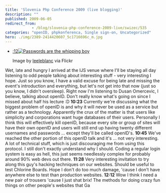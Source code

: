 ```yaml
---
title: 'Slovenia Php Conference 2009 (live blogging)'
description: ""
published: 2009-06-05
redirect_from: 
            - /blog/slovenia-php-conference-2009-live/swizec/535
categories: "openID, phpkonferenca, Single sign-on, Uncategorized"
hero: ./img/2389-2414420607_5c1716696c_m.jpg
---
```

- [:12![Passwords are the whipping boy](./img/2389-2414420607_5c1716696c_m.jpg "Passwords are the whipping boy")](http://www.flickr.com/photos/21369373@N00/2414420607)

  Image by [leeleblanc](http://www.flickr.com/photos/21369373@N00/2414420607) via Flickr

Wet, late and hungry I arrived at the IJS venue where I&#x27;ll be staying all day listening to odd people talking about interesting stuff - very interesting I hope. Just so you know, I have a valid excuse for being late and missing the event&#x27;s introduction and everything, but let&#x27;s not get into that now (just so you know, I didn&#x27;t oversleep). Right now I&#x27;m listening to Dusan Omercevic, I believe, talking about openID. Don&#x27;t really know what&#x27;s going on since I missed about half his lecture :D **10:23** Currently we&#x27;re discussing what the biggest problem of openID is and why it will never be used as a service but rather as a technology. Apparently the crux of the matter is that users like simplicity and corporations want huge databases of their users. Personally I think this will effectively kill openID, because every site or group of sites will have their own openID and users will still end up having twenty different usernames and passwords ... except they&#x27;ll be called openID&#x27;s. **10:45** We&#x27;ve reached the other portion of this openID talk and it&#x27;s ... not very interesting. A lot of technical stuff, which is just discouraging me from using this protocol. I still don&#x27;t exactly understand why I should. Coding a regular login system is easy as hell, this just seems needlessly complex for probably around 90% web devs out there. **11:28** Very interesting invitation to try along this guy&#x27;s hacking techniques on our websites. Should be useful to test Chlorine Boards. Hope I don&#x27;t do too much damage, &#x27;cause I don&#x27;t have anywhere else to test than production websites. **12:12** Wow I think I need a new pair of trousers &#x27;cause I just shat brix! The methods for doing crazy fun things on other people&#x27;s websites that Ga
